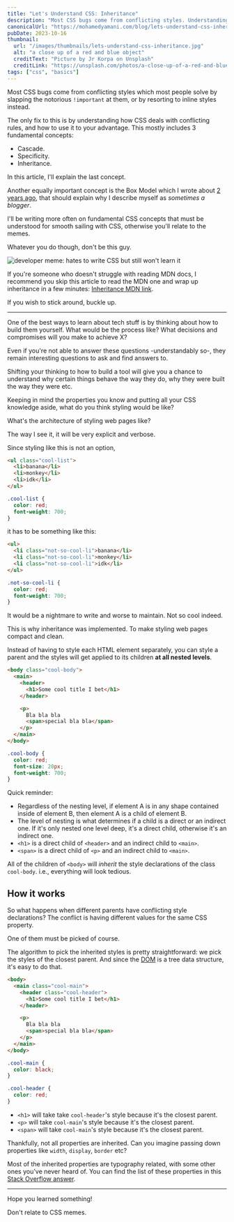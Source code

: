 ```yaml
---
title: "Let's Understand CSS: Inheritance"
description: "Most CSS bugs come from conflicting styles. Understanding how CSS deals with them can help you avoid them. In this article, I explain one of the fundamental concepts for resolving them: inheritance."
canonicalUrl: "https://mohamedyamani.com/blog/lets-understand-css-inheritance/"
pubDate: 2023-10-16
thumbnail:
  url: "/images/thumbnails/lets-understand-css-inheritance.jpg"
  alt: "a close up of a red and blue object"
  creditText: "Picture by Jr Korpa on Unsplash"
  creditLink: "https://unsplash.com/photos/a-close-up-of-a-red-and-blue-object-oOqNQCIlt94?utm_medium=referral&utm_source=mohamedyamani.com"
tags: ["css", "basics"]
---
```


Most CSS bugs come from conflicting styles which most people solve by slapping the notorious `!important` at them, or by resorting to inline styles instead.

The only fix to this is by understanding how CSS deals with conflicting rules, and how to use it to your advantage. This mostly includes 3 fundamental concepts:

- Cascade.
- Specificity.
- Inheritance.

In this article, I'll explain the last concept.

Another equally important concept is the Box Model which I wrote about [2 years ago](https://mohamedyamani.com/blog/understanding-the-box-model-in-css/), that should explain why I describe myself as _sometimes a blogger_.

I'll be writing more often on fundamental CSS concepts that must be understood for smooth sailing with CSS, otherwise you'll relate to the memes.

Whatever you do though, don't be this guy.

![developer meme: hates to write CSS but still won't learn it](/images/meme-dev-humor-hate-to-write-css-but-still-not-gonna-learn.jpg)

If you're someone who doesn't struggle with reading MDN docs, I recommend you skip this article to read the MDN one and wrap up inheritance in a few minutes: [Inheritance MDN link](https://developer.mozilla.org/en-US/docs/Web/CSS/Inheritance).

If you wish to stick around, buckle up.

---

One of the best ways to learn about tech stuff is by thinking about how to build them yourself. What would be the process like? What decisions and compromises will you make to achieve X?

Even if you're not able to answer these questions -understandably so-, they remain interesting questions to ask and find answers to.

Shifting your thinking to how to build a tool will give you a chance to understand why certain things behave the way they do, why they were built the way they were etc.

Keeping in mind the properties you know and putting all your CSS knowledge aside, what do you think styling would be like?

What's the architecture of styling web pages like?

The way I see it, it will be very explicit and verbose.

Since styling like this is not an option,

```html
<ul class="cool-list">
  <li>banana</li>
  <li>monkey</li>
  <li>idk</li>
</ul>
```

```css
.cool-list {
  color: red;
  font-weight: 700;
}
```

it has to be something like this:

```html
<ul>
  <li class="not-so-cool-li">banana</li>
  <li class="not-so-cool-li">monkey</li>
  <li class="not-so-cool-li">idk</li>
</ul>
```

```css
.not-so-cool-li {
  color: red;
  font-weight: 700;
}
```

It would be a nightmare to write and worse to maintain. Not so cool indeed.

This is why inheritance was implemented. To make styling web pages compact and clean.

Instead of having to style each HTML element separately, you can style a parent and the styles will get applied to its children **at all nested levels**.

```html
<body class="cool-body">
  <main>
    <header>
      <h1>Some cool title I bet</h1>
    </header>

    <p>
      Bla bla bla
      <span>special bla bla</span>
    </p>
  </main>
</body>
```

```css
.cool-body {
  color: red;
  font-size: 20px;
  font-weight: 700;
}
```

Quick reminder:

- Regardless of the nesting level, if element A is in any shape contained inside of element B, then element A is a child of element B.
- The level of nesting is what determines if a child is a direct or an indirect one. If it's only nested one level deep, it's a direct child, otherwise it's an indirect one.
- `<h1>` is a direct child of `<header>` and an indirect child to `<main>`.
- `<span>` is a direct child of `<p>` and an indirect child to `<main>`.

All of the children of `<body>` will _inherit_ the style declarations of the class `cool-body`. i.e., everything will look tedious.

## How it works

So what happens when different parents have conflicting style declarations? The conflict is having different values for the same CSS property.

One of them must be picked of course.

The algorithm to pick the inherited styles is pretty straightforward: we pick the styles of the closest parent. And since the [DOM](https://developer.mozilla.org/en-US/docs/Web/API/Document_object_model/Using_the_Document_Object_Model#what_is_a_dom_tree) is a tree data structure, it's easy to do that.

```html
<body>
  <main class="cool-main">
    <header class="cool-header">
      <h1>Some cool title I bet</h1>
    </header>

    <p>
      Bla bla bla
      <span>special bla bla</span>
    </p>
  </main>
</body>
```

```css
.cool-main {
  color: black;
}

.cool-header {
  color: red;
}
```

- `<h1>` will take take `cool-header`'s style because it's the closest parent.
- `<p>` will take `cool-main`'s style because it's the closest parent.
- `<span>` will take `cool-main`'s style because it's the closest parent.

Thankfully, not all properties are inherited. Can you imagine passing down properties like `width`, `display`, `border` etc?

Most of the inherited properties are typography related, with some other ones you've never heard of. You can find the list of these properties in this [Stack Overflow answer](https://stackoverflow.com/a/5612360/14034906).

---

Hope you learned something!

Don't relate to CSS memes.
